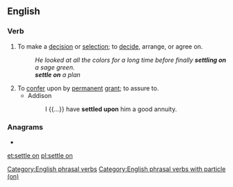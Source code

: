 ==English==

===Verb===
{{head|en|verb}}

# {{lb|en|idiomatic}} To make a [[decision]] or [[selection]]; to [[decide]], arrange, or agree on.
#: ''He looked at all the colors for a long time before finally '''settling on''' a sage green.''
#: '''''settle on''' a plan''
# To [[confer]] upon by [[permanent]] [[grant]]; to assure to.
#* Addison
#*: I {{...}} have '''settled upon''' him a good annuity.

===Anagrams===
* {{l|en|notelets}}

[[Category:English phrasal verbs]]
[[Category:English phrasal verbs with particle (on)]]

[[et:settle on]]
[[pl:settle on]]